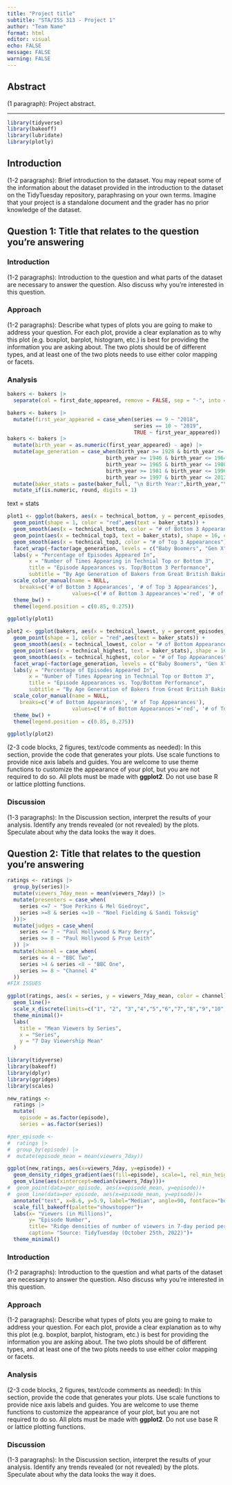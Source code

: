 ```yaml
---
title: "Project title"
subtitle: "STA/ISS 313 - Project 1"
author: "Team Name"
format: html
editor: visual
echo: FALSE
message: FALSE
warning: FALSE
---
```


## Abstract

(1 paragraph): Project abstract.

------------------------------------------------------------------------

```r
library(tidyverse)
library(bakeoff)
library(lubridate)
library(plotly)
```

## Introduction

(1-2 paragraphs): Brief introduction to the dataset. You may repeat some of the information about the dataset provided in the introduction to the dataset on the TidyTuesday repository, paraphrasing on your own terms. Imagine that your project is a standalone document and the grader has no prior knowledge of the dataset.

## Question 1: Title that relates to the question you're answering

### Introduction

(1-2 paragraphs): Introduction to the question and what parts of the dataset are necessary to answer the question. Also discuss why you're interested in this question.

### Approach

(1-2 paragraphs): Describe what types of plots you are going to make to address your question. For each plot, provide a clear explanation as to why this plot (e.g. boxplot, barplot, histogram, etc.) is best for providing the information you are asking about. The two plots should be of different types, and at least one of the two plots needs to use either color mapping or facets.

### Analysis

```r
bakers <- bakers |>
  separate(col = first_date_appeared, remove = FALSE, sep = "-", into = "first_year_appeared")

bakers <- bakers |>
  mutate(first_year_appeared = case_when(series == 9 ~ "2018",
                                         series == 10 ~ "2019",
                                         TRUE ~ first_year_appeared))
bakers <- bakers |>
  mutate(birth_year = as.numeric(first_year_appeared) - age) |>
  mutate(age_generation = case_when(birth_year >= 1928 & birth_year <= 1945 ~ "Silent Generation",
                                birth_year >= 1946 & birth_year <= 1964 ~ "Baby Boomers",
                                birth_year >= 1965 & birth_year <= 1980 ~ "Gen X",
                                birth_year >= 1981 & birth_year <= 1996 ~ "Millenials",
                                birth_year >= 1997 & birth_year <= 2012 ~ "Gen Z"))|>
  mutate(baker_stats = paste(baker_full, "\n Birth Year:",birth_year,"\n Age:",age," \n Hometown:",hometown,"\n Occupation:", occupation))|>
  mutate_if(is.numeric, round, digits = 1)
```

text = stats

```r
plot1 <- ggplot(bakers, aes(x = technical_bottom, y = percent_episodes_appeared)) +
  geom_point(shape = 1, color = "red",aes(text = baker_stats)) +
  geom_smooth(aes(x = technical_bottom, color = "# of Bottom 3 Appearances"), se= FALSE) +
  geom_point(aes(x = technical_top3, text = baker_stats), shape = 16, color = "darkgreen") +
  geom_smooth(aes(x = technical_top3, color = "# of Top 3 Appearances"), se = FALSE) +
  facet_wrap(~factor(age_generation, levels = c("Baby Boomers", "Gen X", "Millenials", "Silent Generation", "Gen Z"))) +
  labs(y = "Percentage of Episodes Appeared In",
       x = "Number of Times Appearing in Technial Top or Bottom 3",
       title = "Episode Appearances vs. Top/Bottom 3 Performance",
       subtitle = "By Age Generation of Bakers from Great British Baking Show") +
  scale_color_manual(name = NULL,
    breaks=c('# of Bottom 3 Appearances', '# of Top 3 Appearances'),
                     values=c('# of Bottom 3 Appearances'='red', '# of Top 3 Appearances'='darkgreen')) +
  theme_bw() +
  theme(legend.position = c(0.85, 0.275))

ggplotly(plot1)
```

```r
plot2 <- ggplot(bakers, aes(x = technical_lowest, y = percent_episodes_appeared)) +
  geom_point(shape = 1, color = "red",aes(text = baker_stats)) +
  geom_smooth(aes(x = technical_lowest, color = "# of Bottom Appearances"), se= FALSE) +
  geom_point(aes(x = technical_highest, text = baker_stats), shape = 16, color = "darkgreen") +
  geom_smooth(aes(x = technical_highest, color = "# of Top Appearances"), se = FALSE) +
  facet_wrap(~factor(age_generation, levels = c("Baby Boomers", "Gen X", "Millenials", "Silent Generation", "Gen Z"))) +
  labs(y = "Percentage of Episodes Appeared In",
       x = "Number of Times Appearing in Technial Top or Bottom 3",
       title = "Episode Appearances vs. Top/Bottom Performance",
       subtitle = "By Age Generation of Bakers from Great British Baking Show") +
  scale_color_manual(name = NULL,
    breaks=c('# of Bottom Appearances', '# of Top Appearances'),
                     values=c('# of Bottom Appearances'='red', '# of Top Appearances'='darkgreen')) +
  theme_bw() +
  theme(legend.position = c(0.85, 0.275))

ggplotly(plot2)
```

(2-3 code blocks, 2 figures, text/code comments as needed): In this section, provide the code that generates your plots. Use scale functions to provide nice axis labels and guides. You are welcome to use theme functions to customize the appearance of your plot, but you are not required to do so. All plots must be made with **ggplot2**. Do not use base R or lattice plotting functions.

### Discussion

(1-3 paragraphs): In the Discussion section, interpret the results of your analysis. Identify any trends revealed (or not revealed) by the plots. Speculate about why the data looks the way it does.

## Question 2: Title that relates to the question you're answering

```r
ratings <- ratings |>
  group_by(series)|>
  mutate(viewers_7day_mean = mean(viewers_7day)) |>
  mutate(presenters = case_when(
    series <=7 ~ "Sue Perkins & Mel Giedroyc",
    series >=8 & series <=10 ~ "Noel Fielding & Sandi Toksvig"
  ))|>
  mutate(judges = case_when(
    series <= 7 ~ "Paul Hollywood & Mary Berry",
    series >= 8 ~ "Paul Hollywood & Prue Leith"
  )) |>
  mutate(channel = case_when(
    series <= 4 ~ "BBC Two",
    series >4 & series <8 ~ "BBC One", 
    series >= 8 ~ "Channel 4"
  ))
#FIX ISSUES

ggplot(ratings, aes(x = series, y = viewers_7day_mean, color = channel))+
  geom_line()+
  scale_x_discrete(limits=c("1", "2", "3","4","5","6","7","8","9","10"))+
  theme_minimal()+
  labs(
    title = "Mean Viewers by Series",
    x = "Series",
    y = "7 Day Viewership Mean"
  )

```

```r

library(tidyverse)
library(bakeoff)
library(dplyr)
library(ggridges)
library(scales)

new_ratings <-
  ratings |>
  mutate(
    episode = as.factor(episode),
    series = as.factor(series))

#per_episode <-
#  ratings |>
#  group_by(episode) |>
#  mutate(episode_mean = mean(viewers_7day))

ggplot(new_ratings, aes(x=viewers_7day, y=episode)) +
  geom_density_ridges_gradient(aes(fill=episode), scale=1, rel_min_height=0.01, show.legend = FALSE) +
  geom_vline(aes(xintercept=median(viewers_7day)))+
#  geom_point(data=per_episode, aes(x=episode_mean, y=episode))+
#  geom_line(data=per_episode, aes(x=episode_mean, y=episode))+
  annotate("text", x=8.6, y=5.9, label="Median", angle=90, fontface="bold")+
  scale_fill_bakeoff(palette="showstopper")+
  labs(x= "Viewers (in Millions)",
       y= "Episode Number",
       title= "Ridge densities of number of viewers in 7-day period per episode",
       caption= "Source: TidyTuesday (October 25th, 2022)")+
  theme_minimal()


```

### Introduction

(1-2 paragraphs): Introduction to the question and what parts of the dataset are necessary to answer the question. Also discuss why you're interested in this question.

### Approach

(1-2 paragraphs): Describe what types of plots you are going to make to address your question. For each plot, provide a clear explanation as to why this plot (e.g. boxplot, barplot, histogram, etc.) is best for providing the information you are asking about. The two plots should be of different types, and at least one of the two plots needs to use either color mapping or facets.

### Analysis

(2-3 code blocks, 2 figures, text/code comments as needed): In this section, provide the code that generates your plots. Use scale functions to provide nice axis labels and guides. You are welcome to use theme functions to customize the appearance of your plot, but you are not required to do so. All plots must be made with **ggplot2**. Do not use base R or lattice plotting functions.

### Discussion

(1-3 paragraphs): In the Discussion section, interpret the results of your analysis. Identify any trends revealed (or not revealed) by the plots. Speculate about why the data looks the way it does.
